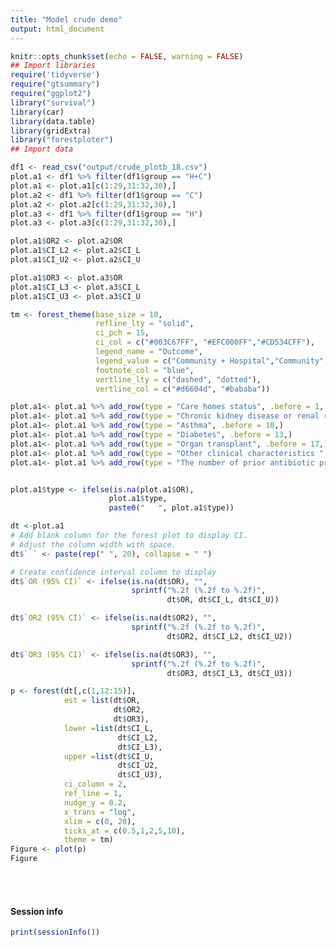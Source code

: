```yaml
---
title: "Model crude demo"
output: html_document
---
```


```r
knitr::opts_chunk$set(echo = FALSE, warning = FALSE)
## Import libraries
require('tidyverse')
require("gtsummary")
require("ggplot2")
library("survival")
library(car)
library(data.table)
library(gridExtra)
library("forestploter")
## Import data

df1 <- read_csv("output/crude_plotb_18.csv")
plot.a1 <- df1 %>% filter(df1$group == "H+C")
plot.a1 <- plot.a1[c(1:29,31:32,30),]
plot.a2 <- df1 %>% filter(df1$group == "C")
plot.a2 <- plot.a2[c(1:29,31:32,30),]
plot.a3 <- df1 %>% filter(df1$group == "H")
plot.a3 <- plot.a3[c(1:29,31:32,30),]

plot.a1$OR2 <- plot.a2$OR
plot.a1$CI_L2 <- plot.a2$CI_L
plot.a1$CI_U2 <- plot.a2$CI_U

plot.a1$OR3 <- plot.a3$OR
plot.a1$CI_L3 <- plot.a3$CI_L
plot.a1$CI_U3 <- plot.a3$CI_U

tm <- forest_theme(base_size = 10,
                   refline_lty = "solid",
                   ci_pch = 15,
                   ci_col = c("#003C67FF", "#EFC000FF","#CD534CFF"),
                   legend_name = "Outcome",
                   legend_value = c("Community + Hospital","Community","Hospital"),
                   footnote_col = "blue",
                   vertline_lty = c("dashed", "dotted"),
                   vertline_col = c("#d6604d", "#bababa"))

plot.a1<- plot.a1 %>% add_row(type = "Care homes status", .before = 1, )
plot.a1<- plot.a1 %>% add_row(type = "Chronic kidney disease or renal replacement therapy", .before = 3,)
plot.a1<- plot.a1 %>% add_row(type = "Asthma", .before = 10,)
plot.a1<- plot.a1 %>% add_row(type = "Diabetes", .before = 13,)
plot.a1<- plot.a1 %>% add_row(type = "Organ transplant", .before = 17,)
plot.a1<- plot.a1 %>% add_row(type = "Other clinical characteristics ", .before = 20,)
plot.a1<- plot.a1 %>% add_row(type = "The number of prior antibiotic prescriptions", .before = 36,)


plot.a1$type <- ifelse(is.na(plot.a1$OR), 
                      plot.a1$type,
                      paste0("   ", plot.a1$type))

dt <-plot.a1
# Add blank column for the forest plot to display CI.
# Adjust the column width with space. 
dt$` ` <- paste(rep(" ", 20), collapse = " ")

# Create confidence interval column to display
dt$`OR (95% CI)` <- ifelse(is.na(dt$OR), "",
                           sprintf("%.2f (%.2f to %.2f)",
                                   dt$OR, dt$CI_L, dt$CI_U))

dt$`OR2 (95% CI)` <- ifelse(is.na(dt$OR2), "",
                           sprintf("%.2f (%.2f to %.2f)",
                                   dt$OR2, dt$CI_L2, dt$CI_U2))

dt$`OR3 (95% CI)` <- ifelse(is.na(dt$OR3), "",
                           sprintf("%.2f (%.2f to %.2f)",
                                   dt$OR3, dt$CI_L3, dt$CI_U3))
```

```r
p <- forest(dt[,c(1,12:15)],  
            est = list(dt$OR,
                       dt$OR2,
                       dt$OR3),
            lower =list(dt$CI_L, 
                        dt$CI_L2,
                        dt$CI_L3),
            upper =list(dt$CI_U,
                        dt$CI_U2,
                        dt$CI_U3),
            ci_column = 2,
            ref_line = 1,
            nudge_y = 0.2,
            x_trans = "log",
            xlim = c(0, 20),
            ticks_at = c(0.5,1,2,5,10),
            theme = tm)
Figure <- plot(p)
Figure
```
<br/><br/>


#### Session info
```r
print(sessionInfo())
```

